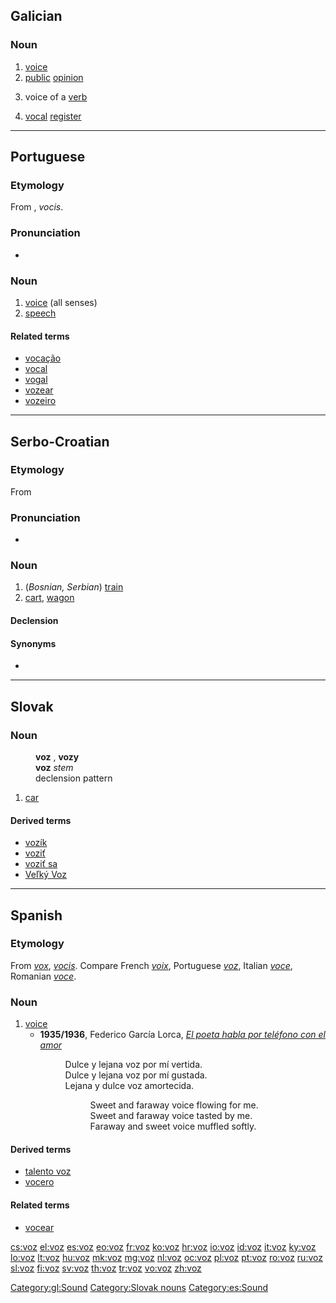 ==Galician==

===Noun===
{{gl-noun|f|voces}}

# [[voice]]
# [[public]] [[opinion]]
# {{context|grammar|lang=gl}} voice of a [[verb]]
# {{context|music|lang=gl}} [[vocal]] [[register]]

[[Category:gl:Sound]]

----

==Portuguese==

===Etymology===
From {{etyl|la|pt}} {{term|vox|lang=la}}, ''vocis''.

===Pronunciation===
* {{a|PT}} {{IPA|/ˈvɔʃ/|lang=pt}}

===Noun===
{{pt-noun|f|es}}

# [[voice]] (all senses)
# [[speech]]

====Related terms====
* [[vocação]]
* [[vocal]]
* [[vogal]]
* [[vozear]]
* [[vozeiro]]
----

==Serbo-Croatian==

===Etymology===
From {{etyl|sla-pro|sh}} {{term/t|sla-pro|*vôzъ}}

===Pronunciation===
* {{IPA|/ʋôːz/|lang=sh}}

===Noun===
{{sh-noun|g=m|head=vȏz|r|воз|во̑з}}

# (''Bosnian, Serbian'') [[train]]
# [[cart]], [[wagon]]

====Declension====
{{sh-decl-noun
|vȏz|vòzovi
|voza|vozova
|vozu|vozovima
|voz|vozove
|vozu|vozovi
|vozu|vozovima
|vozom|vozovima
}}

====Synonyms====
* {{l|sh|vlak|vlȃk}}

----

==Slovak==

===Noun===
: '''voz''' {{m}}, '''vozy''' {{p}}
: '''voz''' ''stem''
: declension pattern {{sk-dub}}

# [[car]]

====Derived terms====
* [[vozík]]
* [[voziť]]
* [[voziť sa]]
* [[Veľký Voz]]

[[Category:Slovak nouns]]

----

==Spanish==

===Etymology===
From {{etyl|la|es}} ''[[vox]]'', ''[[vocis]]''. Compare French ''[[voix]]'', Portuguese ''[[voz]]'', Italian ''[[voce]]'', Romanian ''[[voce]]''.

===Noun===
{{es-noun|f|voces}}

# [[voice]]
#* '''1935/1936''', Federico García Lorca, ''[[s:es:El poeta habla por teléfono con el amor|El poeta habla por teléfono con el amor]]''
#*: Dulce y lejana voz por mí vertida.
#*: Dulce y lejana voz por mí gustada.
#*: Lejana y dulce voz amortecida.
#*::Sweet and faraway voice flowing for me.
#*::Sweet and faraway voice tasted by me.
#*::Faraway and sweet voice muffled softly.

====Derived terms====
* [[talento voz]]
* [[vocero]]

====Related terms====
* [[vocear]]

[[Category:es:Sound]]

[[cs:voz]]
[[el:voz]]
[[es:voz]]
[[eo:voz]]
[[fr:voz]]
[[ko:voz]]
[[hr:voz]]
[[io:voz]]
[[id:voz]]
[[it:voz]]
[[ky:voz]]
[[lo:voz]]
[[lt:voz]]
[[hu:voz]]
[[mk:voz]]
[[mg:voz]]
[[nl:voz]]
[[oc:voz]]
[[pl:voz]]
[[pt:voz]]
[[ro:voz]]
[[ru:voz]]
[[sl:voz]]
[[fi:voz]]
[[sv:voz]]
[[th:voz]]
[[tr:voz]]
[[vo:voz]]
[[zh:voz]]